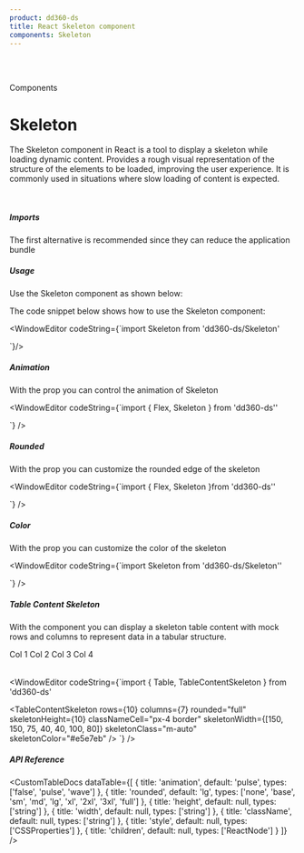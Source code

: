 ```yaml
---
product: dd360-ds
title: React Skeleton component
components: Skeleton
---
```


<br id='top' />
<br />

<Label>Components</Label>

# <span name="floating-nav">Skeleton</span>

The Skeleton component in React is a tool to display a skeleton while loading dynamic content. Provides a rough visual representation of the structure of the elements to be loaded, improving the user
experience. It is commonly used in situations where slow loading of content is expected.

<br />

##### <span name="floating-nav">Imports</span>

The first alternative is recommended since they can reduce the application bundle

<WindowEditor codeString="import Skeleton from 'dd360-ds/Skeleton'" />
<WindowEditor codeString="import { Skeleton } from 'dd360-ds'" />

##### <span name="floating-nav">Usage</span>

Use the Skeleton component as shown below:

<Playground>
  <Skeleton color="#cfcfcf" height={30} width={200} />
</Playground>

The code snippet below shows how to use the Skeleton component:

<WindowEditor
    codeString={`import  Skeleton  from 'dd360-ds/Skeleton'

<Skeleton color="#cfcfcf" height={30} width={200} />
`}/>

##### <span name="floating-nav">Animation</span>

With the prop <Tag text='animation' /> you can control the animation of Skeleton

<Playground>
  <Flex gap="4">
    <Skeleton color="#cfcfcf" animation="false" width={200} height={30} rounded="2xl" />
    <Skeleton color="#cfcfcf" animation="pulse" width={200} height={30} rounded="2xl" />
    <Skeleton color="#cfcfcf" animation="wave" width={200} height={30} rounded="2xl" />
  </Flex>
</Playground>

<WindowEditor
  codeString={`import { Flex, Skeleton } from 'dd360-ds''

<Flex gap="4">
  <Skeleton animation="false" color="#cfcfcf" width={200} height={30} rounded="2xl" />
  <Skeleton animation="pulse" color="#cfcfcf" width={200} height={30} rounded="2xl" />
  <Skeleton animation="wave" color="#cfcfcf" width={200} height={30} rounded="2xl" />
</Flex>
`} />

##### <span name="floating-nav">Rounded</span>

With the prop <Tag text='rounded' /> you can customize the rounded edge of the skeleton

<Playground>
  <Flex gap="4">
    <Skeleton color="#cfcfcf" width={200} height={30} rounded="none" />
    <Skeleton color="#cfcfcf" width={200} height={30} rounded="base" />
    <Skeleton color="#cfcfcf" width={200} height={30} rounded="sm" />
    <Skeleton color="#cfcfcf" width={200} height={30} rounded="md" />
    <Skeleton color="#cfcfcf" width={200} height={30} rounded="lg" />
    <Skeleton color="#cfcfcf" width={200} height={30} rounded="xl" />
    <Skeleton color="#cfcfcf" width={200} height={30} rounded="2xl" />
    <Skeleton color="#cfcfcf" width={200} height={30} rounded="3xl" />
    <Skeleton color="#cfcfcf" width={200} height={30} rounded="full" />
  </Flex>
</Playground>

<WindowEditor
  codeString={`import { Flex, Skeleton }from 'dd360-ds''

<Flex gap="4">
  <Skeleton color="#cfcfcf" width={200} height={30} rounded="none" />
  <Skeleton color="#cfcfcf" width={200} height={30} rounded="base" />
  <Skeleton color="#cfcfcf" width={200} height={30} rounded="sm" />
  <Skeleton color="#cfcfcf" width={200} height={30} rounded="md" />
  <Skeleton color="#cfcfcf" width={200} height={30} rounded="lg" />
  <Skeleton color="#cfcfcf" width={200} height={30} rounded="xl" />
  <Skeleton color="#cfcfcf" width={200} height={30} rounded="2xl" />
  <Skeleton color="#cfcfcf" width={200} height={30} rounded="3xl" />
  <Skeleton color="#cfcfcf" width={200} height={30} rounded="full" />
</Flex>
`} />

##### <span name="floating-nav">Color</span>

With the prop <Tag text='color' /> you can customize the color of the skeleton

<Playground>
  <Skeleton color="#74a9e6" width={200} height={30} rounded="2xl" />
</Playground>

<WindowEditor
  codeString={`import Skeleton from 'dd360-ds/Skeleton''

<Skeleton color="#74a9e6" width={200} height={30} rounded="2xl" />
`} />

##### <span name="floating-nav">Table Content Skeleton</span>

With the component <Tag text=' TableContentSkeleton' /> you can display a skeleton table content with mock rows and columns to represent data in a
tabular structure.

<Playground>
  <Table>
    <Table.Header>
      <Table.HeaderRow>
        <Table.HeaderCell className="bg-gray-100">Col 1</Table.HeaderCell>
        <Table.HeaderCell className="bg-gray-100">Col 2</Table.HeaderCell>
        <Table.HeaderCell className="bg-gray-100">Col 3</Table.HeaderCell>
        <Table.HeaderCell className="bg-gray-100">Col 4</Table.HeaderCell>
      </Table.HeaderRow>
    </Table.Header>
    <Table.Body>
      <TableContentSkeleton rows={10} columns={4} rounded="full" skeletonHeight={10} classNameCell="px-4 border" skeletonWidth={[100, 100, 75, 40]} skeletonClass="m-auto" skeletonColor="#e5e7eb" />
    </Table.Body>
  </Table>
</Playground>

<WindowEditor
  codeString={`import { Table, TableContentSkeleton } from 'dd360-ds'

<TableContentSkeleton
  rows={10}
  columns={7}
  rounded="full"
  skeletonHeight={10}
  classNameCell="px-4 border"
  skeletonWidth={[150, 150, 75, 40, 40, 100, 80]}
  skeletonClass="m-auto"
  skeletonColor="#e5e7eb"
/>
`} />

##### <span name="floating-nav">API Reference</span>

<CustomTableDocs
  dataTable={[
    { title: 'animation', default: 'pulse', types: ['false', 'pulse', 'wave'] },
    {
      title: 'rounded',
      default: 'lg',
      types: ['none', 'base', 'sm', 'md', 'lg', 'xl', '2xl', '3xl', 'full']
    },
    { title: 'height', default: null, types: ['string'] },
    { title: 'width', default: null, types: ['string'] },
    { title: 'className', default: null, types: ['string'] },
    { title: 'style', default: null, types: ['CSSProperties'] },
    { title: 'children', default: null, types: ['ReactNode'] }
  ]}
/>

<CustomCallout
    variant="info"
    title="Note"
    icon="info"
    description="This documentation assumes that the audience has basic knowledge of React
    and how to use components in React applications."
/>

<BackAndForwardController />